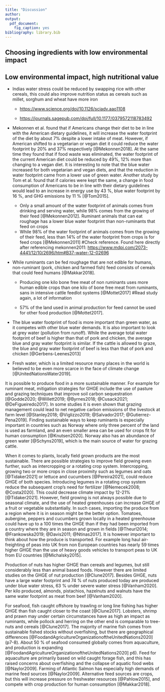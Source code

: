 ```yaml
---
title: "Discussion"
author:
output:
  pdf_document:
    fig_caption: yes
bibliography: library.bib
---
```


## Choosing ingredients with low environmental impact

## Low environmental impact, high nutritional value

-   Indias water stress could be reduced by swapping rice with other cereals, this could also improve nutrition status as cereals such as millet, sorghum and wheat have more iron

    -   <https://www.science.org/doi/10.1126/sciadv.aao1108>

    -   <https://journals.sagepub.com/doi/full/10.1177/0379572118783492>

-   Mekonnen et al. found that if Americans change their diet to be in line with the American dietary guidelines, it will increase the water footprint of the diet by about 7% despite a lower intake of meat. However, if American shifted to a vegetarian or vegan diet it could reduce the water footprint by 20% and 37% respectively [@Mekonnen2018]. At the same time they found that if food waste was eliminated, the water footprint of the current American diet could be reduced by 49%, 12% more than changing to a vegan diet. It is interesting to note that the blue water increased for both vegetarian and vegan diets, and that the reduction in water footprint came from a lower use of green water. Another study by Tom et al. found that if calories were kept the same, a change in food consumption of Americans to be in line with their dietary guidelines would lead to an increase in energy use by 43 %, blue water footprint by 16 %, and GHG emissions by 11 % [@Tom2015].

    -   Only a small amount of the water footprint of animals comes from drinking and serving water, while 98% comes from the growing of their feed [@Mekonnen2012]. Ruminant animals that can eat roughage has a lower blue water footprint than non-ruminants that feed on crops
    -   While 98% of the water footprint of animals comes from the growing of their feed, less than 14% of the water footprint from crops is for feed crops [@Mekonnen2011] \#Check reference. Found here directly after referencing mekonnen2011: <https://www.mdpi.com/2073-4441/12/10/2696/htm#B37-water-12-02696>

-   While ruminants can be fed roughage that are not edible for humans, non-ruminant (pork, chicken and farmed fish) feed consists of cereals that could feed humans [@Makkar2018].

    -   Producing one kilo bone free meat of non ruminants uses more human edible crops than one kilo of bone free meat from ruminants, sans in intensive cattle feedlot systems [@Mottet2017] \#Read study again, a lot of information

    -   57% of the land used in animal production for feed cannot be used for other food production [@Mottet2017].

-   The blue water footprint of food is more important than green water, as it competes with other blue water demands. It is also important to look at grey water (pollution from runoff). While the average total water footprint of beef is higher than that of pork and chicken, the average blue and gray water footprint is similar. If the cattle is allowed to graze, the blue and gray water footprint of beef is less than that of pork and chicken [@Gerbens-Leenes2013]

-   Fresh water, which is a limited resource many places in the world is believed to be even more scarce in the face of climate change [@UnitedNationsWater2019].

It is possible to produce food in a more sustainable manner. For example for ruminant meat, mitigation strategies for GHGE include the use of pasture and grazing techniques that improve soil carbon sequestration [@Godde2020; @Willett2019; @Byrnes2018; @Cusack2021; @DeFigueiredo2017]. In some studies it is even shown that grazing management could lead to net negative carbon emissions of the livestock at farm level [@Stanley2018; @Viglizzo2019; @Salvador2017; @Gutierrez-Pena2019]. Finding sustainable ways to keep ruminants is especially important in countries such as Norway where only three percent of the land is used as farmland, and an even smaller area can be used for crops fit for human consumption [@Knutsen2020]. Norway also has an abundance of green water [@Schyns2019], which is the main source of water for grazing cattle.

When it comes to plants, locally field grown products are the most sustainable. There are possible strategies to improve field growing even further, such as intercropping or a rotating crop system. Intercropping, growing two or more crops in close proximity such as legumes and oats [@Tidaker2021] or lettuce and cucumbers [@Pereira2021], could reduce GHGE of both species. Introducing legumes in a rotating crop system reduce the subsequent crop's need for fertilizer [@Nemecek2008; @Costa2020]. This could decrease climate impact by 12-21% [@Tidaker2021]. However, field growing is not always possible due to seasonal climate, and the use of heated greenhouses can increase GHGE of a fruit or vegetable substantially. In such cases, importing the produce from a region where it is in season might be the better option. Tomatoes, aubergine, peppers and cucumbers grown locally in a heated greenhouse could have up to a 100 times the GHGE than if they had been imported from a country where they are in season and grown in fields [@Theurl2014; @Frankowska2019; @Davis2011; @Ntinas2017]. It is however important to think about how the produce is transported. For example long haul air-freighting of peas into UK from non European countries has nearly 59 times higher GHGE than the use of heavy goods vehicles to transport peas to UK from EU countries [@Michalsky2015].

Production of nuts has higher GHGE than cereals and legumes, but still considerably less than animal based foods. However there are limited studies on the GHGE of nut production [@Clune2017]. Besides GHGE, nuts have a large water footprint and 74 % of nuts produced today are produced under blue water stress, 63 % under severe water stress [@Vanham2020]. Per kilo produced, almonds, pistachios, hazelnuts and walnuts have the same water footprint as meat from beef [@Vanham2020].

For seafood, fish caught offshore by trawling or long line fishing has higher GHGE than fish caught closer to the coast [@Clune2017]. Lobsters, shrimp and prawn may under certain circumstances have as high an impact as ruminants, while pollock and herring on the other end is comparable to tree-nuts and cereals [@Clune2017]. The majority of marine fish comes from sustainable fished stocks without overfishing, but there are geographical differences [@FoodandAgricultureOrganizationoftheUnitedNations2020] (p7-8). About 50 % of seafood consumed globally comes from aquaculture, and production is expanding [@FoodandAgricultureOrganizationoftheUnitedNations2020] p6). Feed for aquaculture are primarily based on wild caught forage fish, and this has raised concerns about overfishing and the collapse of aquatic food webs [@Naylor2009]. Farming of Atlantic Salmon has especially high demands of marine feed sources [@Naylor2009]. Alternative feed sources are crops, but this will increase pressure on freshwater resources [@Pahlow2015], and compete with crop production for human consumption [@Makkar2018].
